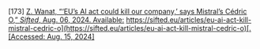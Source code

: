 \[173\]	[Z. Wanat, “‘EU’s AI act could kill our company,’ says Mistral’s Cédric O,” *Sifted*, Aug. 06, 2024\. Available:](http://paperpile.com/b/Lj1YHA/PxyG8) [https://sifted.eu/articles/eu-ai-act-kill-mistral-cedric-o](https://sifted.eu/articles/eu-ai-act-kill-mistral-cedric-o)[. \[Accessed: Aug. 15, 2024\]](http://paperpile.com/b/Lj1YHA/PxyG8)